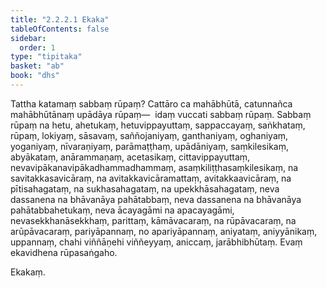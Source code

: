 ```yaml
---
title: "2.2.2.1 Ekaka"
tableOfContents: false
sidebar:
  order: 1
type: "tipitaka"
basket: "ab"
book: "dhs"
---
```



<DynamicBreadcrumb />

<Division number="584" book="dhs">

<Paragraph number="1096" book="dhs">
Tattha katamaṃ sabbaṃ rūpaṃ? Cattāro ca mahābhūtā, catunnañca mahābhūtānaṃ upādāya rūpaṃ—  idaṃ vuccati sabbaṃ rūpaṃ. Sabbaṃ rūpaṃ na hetu, ahetukaṃ, hetuvippayuttaṃ, sappaccayaṃ, saṅkhataṃ, rūpaṃ, lokiyaṃ, sāsavaṃ, saññojaniyaṃ, ganthaniyaṃ, oghaniyaṃ, yoganiyaṃ, nīvaraṇiyaṃ, parāmaṭṭhaṃ, upādāniyaṃ, saṃkilesikaṃ, abyākataṃ, anārammaṇaṃ, acetasikaṃ, cittavippayuttaṃ, nevavipākanavipākadhammadhammaṃ, asaṃkiliṭṭhasaṃkilesikaṃ, na savitakkasavicāraṃ, na avitakkavicāramattaṃ, avitakkaavicāraṃ, na pītisahagataṃ, na sukhasahagataṃ, na upekkhāsahagataṃ, neva dassanena na bhāvanāya pahātabbaṃ, neva dassanena na bhāvanāya pahātabbahetukaṃ, neva ācayagāmi na apacayagāmi, nevasekkhanāsekkhaṃ, parittaṃ, kāmāvacaraṃ, na rūpāvacaraṃ, na arūpāvacaraṃ, pariyāpannaṃ, no apariyāpannaṃ, aniyataṃ, aniyyānikaṃ, uppannaṃ, chahi viññāṇehi viññeyyaṃ, aniccaṃ, jarābhibhūtaṃ.

</Paragraph>
</Division>

<Paragraph number="1097" type="center" book="dhs">
Evaṃ ekavidhena rūpasaṅgaho.

  
Ekakaṃ.
</Paragraph>